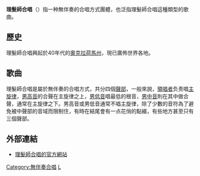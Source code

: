 '''理髮師合唱'''（{{lang-en|'''barbershop music'''}}）指一种無伴奏的合唱方式團體，也泛指理髮師合唱這種類型的歌曲。

== 歷史 ==
理髮師合唱興起於40年代的[[奧克拉荷馬州|奧克拉荷馬州]]，現已廣佈世界各地。

== 歌曲 ==
理髮師合唱是屬於無伴奏的合唱方式，共分四個[[聲部|聲部]]，一般來說，[[領唱者|領唱者]]负责唱[[主旋律|主旋律]]，[[男高音|男高音]]的合聲在主旋律之上，[[男低音|男低音]]唱最低的根音，[[男中音|男中音]]則在其中做合聲，通常在主旋律之下。男高音或男低音通常不唱主旋律，除了少數的音符為了避免被中聲部的音域而限制住，有時在結尾會有一点花俏的點綴，有些地方甚至只有三個聲部。

== 外部連結 ==
* [http://www.barbershop.org 理髮師合唱的官方網站] {{Wayback|url=http://www.barbershop.org/ |date=20210421064626 }}

[[Category:無伴奏合唱|Category:無伴奏合唱]]
[[Category:美國音樂風格|L]]
